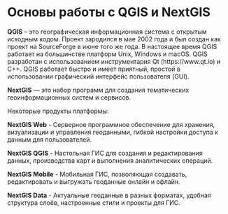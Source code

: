 # Основы работы с QGIS и NextGIS
**QGIS** – это географическая информационная система с открытым исходным кодом. Проект зародился в мае 2002 года и был создан как проект на SourceForge в июне того же года. В настоящее время QGIS работает на большинстве платформ Unix, Windows и macOS. QGIS разработан с использованием инструментария Qt (https://www.qt.io) и C++. QGIS работает быстро и имеет приятный, простой в использовании графический интерфейс пользователя (GUI).

**NextGIS** — это набор программ для создания тематических геоинформационных систем и сервисов. 

Некоторые продукты платформы:

**NextGIS Web** - Серверное программное обеспечение для хранения, визуализации и управления геоданными, гибкой настройки доступа к данным для пользователей. 

**NextGIS QGIS** -  Настольная ГИС для создания и редактирования данных, производства карт и выполнения аналитических операций. 

**NextGIS Mobile** - Мобильная ГИС, позволяющая создавать, редактировать и выгружать геоданные онлайн и офлайн. 

**NextGIS Data** - Актуальные геоданные в разных форматах, удобная структура слоёв, настроенные стили и проекты для ГИС. 
